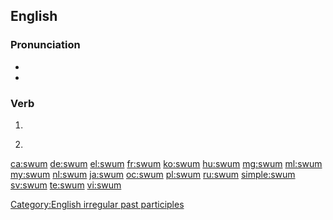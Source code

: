 ==English==

===Pronunciation===
* {{IPA|/swʌm/}}
* {{rhymes|ʌm}}

===Verb===
{{head|en}}

# {{past participle of|swim|lang=en}}
# {{context|archaic|lang=en}} {{en-simple past of|swim}}

[[Category:English irregular past participles]]

[[ca:swum]]
[[de:swum]]
[[el:swum]]
[[fr:swum]]
[[ko:swum]]
[[hu:swum]]
[[mg:swum]]
[[ml:swum]]
[[my:swum]]
[[nl:swum]]
[[ja:swum]]
[[oc:swum]]
[[pl:swum]]
[[ru:swum]]
[[simple:swum]]
[[sv:swum]]
[[te:swum]]
[[vi:swum]]
